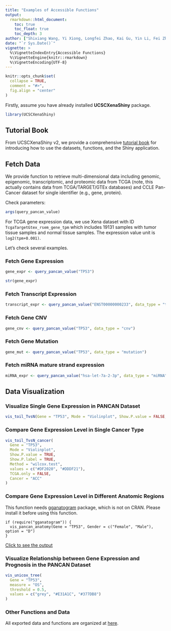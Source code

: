 ```yaml
---
title: "Examples of Accessible Functions"
output: 
  rmarkdown::html_document:
    toc: true
    toc_float: true
    toc_depth: 3
author: ["Shixiang Wang, Yi Xiong, Longfei Zhao, Kai Gu, Yin Li, Fei Zhao"]
date: "`r Sys.Date()`"
vignette: >
  %\VignetteIndexEntry{Accessible Functions}
  %\VignetteEngine{knitr::rmarkdown}
  %\VignetteEncoding{UTF-8}
---
```


```r
knitr::opts_chunk$set(
  collapse = TRUE,
  comment = "#>",
  fig.align = "center"
)
```

Firstly, assume you have already installed **UCSCXenaShiny** package.

```r
library(UCSCXenaShiny)
```

## Tutorial Book

From UCSCXenaShiny v2, we provide a comprehensive [tutorial book](https://lishensuo.github.io/UCSCXenaShiny_Book) for introducing how to use the datasets, functions, and the Shiny application.

## Fetch Data

We provide function to retrieve multi-dimensional data including genomic, epigenomic, transcriptomic, and proteomic data from TCGA (note, this actually contains data from TCGA/TARGET/GTEx databases) and CCLE Pan-Cancer dataset for single identifier (e.g., gene, protein).

Check parameters:

```r
args(query_pancan_value)
```

For TCGA gene expression data, we use Xena dataset with ID `TcgaTargetGtex_rsem_gene_tpm` which includes 19131 samples with tumor tissue samples and normal tissue samples. The expression value unit is `log2(tpm+0.001)`.

Let's check several examples.

### Fetch Gene Expression

```r
gene_expr <- query_pancan_value("TP53")
```

```r
str(gene_expr)
```

### Fetch Transcript Expression

```r
transcript_expr <- query_pancan_value("ENST00000000233", data_type = "transcript")
```

### Fetch Gene CNV

```r
gene_cnv <- query_pancan_value("TP53", data_type = "cnv")
```

### Fetch Gene Mutation

```r
gene_mut <- query_pancan_value("TP53", data_type = "mutation")
```

### Fetch miRNA mature strand expression

```r
miRNA_expr <- query_pancan_value("hsa-let-7a-2-3p", data_type = "miRNA")
```

## Data Visualization

### Visualize Single Gene Expression in PANCAN Dataset

```r
vis_toil_TvsN(Gene = "TP53", Mode = "Violinplot", Show.P.value = FALSE, Show.P.label = FALSE)
```

### Compare Gene Expression Level in Single Cancer Type

```r
vis_toil_TvsN_cancer(
  Gene = "TP53",
  Mode = "Violinplot",
  Show.P.value = TRUE,
  Show.P.label = TRUE,
  Method = "wilcox.test",
  values = c("#DF2020", "#DDDF21"),
  TCGA.only = FALSE,
  Cancer = "ACC"
)
```

### Compare Gene Expression Level in Different Anatomic Regions

This function needs [gganatogram](https://github.com/jespermaag/gganatogram) package, which is not on CRAN. Please install it before using this function.


```
if (require("gganatogram")) {
  vis_pancan_anatomy(Gene = "TP53", Gender = c("Female", "Male"), option = "D")
}
```

[Click to see the output](https://gitee.com/ShixiangWang/ImageCollection/raw/master/png/20210322130516.png)

### Visualize Relationship between Gene Expression and Prognosis in the PANCAN Dataset

```r
vis_unicox_tree(
  Gene = "TP53",
  measure = "OS",
  threshold = 0.5,
  values = c("grey", "#E31A1C", "#377DB8")
)
```

### Other Functions and Data

All exported data and functions are organized at [here](https://openbiox.github.io/UCSCXenaShiny/reference/index.html).

